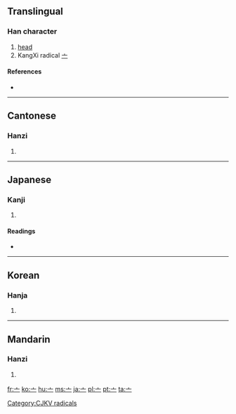 {{also|宀}}
==Translingual==
{{stroke order|type=animate}}

===Han character===
{{Han char|rn=8|rad=亠|as=00|sn=2|four=|canj=戈一 (IM), X戈一 (XIM)}}

# [[head]]
# KangXi radical [[Index:Chinese radical/亠|亠]]

====References====
* {{Han ref|kx=0088.020|dkj=00286|dj=0184.120|hdz=10279.040|uh=4EA0|ud=20128}}

----

==Cantonese==

===Hanzi===
{{yue-hanzi|jyut=[[tau4]]|y=[[tau4]]}}

# {{defn|Cantonese|sort=亠00}}

----

==Japanese==

===Kanji===
{{ja-kanji|grade=9|rs=亠00}}

# {{defn|Japanese|sort=亠00}}

====Readings====
* {{ja-readings|on=[[とう]] (tō), [[ず]] (zu)|kun=[[けいさん]] (keisan), [[なべぶた]] (nabebuta)}}

----

==Korean==

===Hanja===
{{ko-hanja|hangeul=두|rv=du|mr=tu}}

# {{defn|Korean|sort=亠00}}

----

==Mandarin==

===Hanzi===
{{cmn-hanzi|pin=[[tóu]] ([[tou2]]), [[wú]] ([[wu2]])|wg=[[t'ou2|t'ou<sup>2</sup>]], [[wu2|wu<sup>2</sup>]]}}

# {{defn|Mandarin|sort=亠00}}

[[Category:CJKV radicals]]

[[fr:亠]]
[[ko:亠]]
[[hu:亠]]
[[ms:亠]]
[[ja:亠]]
[[pl:亠]]
[[pt:亠]]
[[ta:亠]]